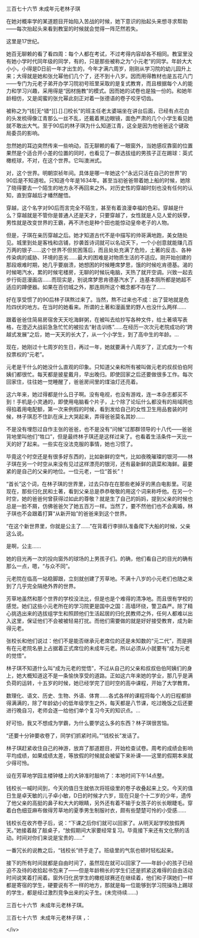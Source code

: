 

三百七十六节 未成年元老林子琪

在她对概率学的某道题目开始陷入苦战的时候，她下意识的抬起头来想寻求帮助――每次抬起头来看到教室的时候就会觉得一阵茫然若失。

这里是17世纪。

她百无聊赖的看了看四周：每个人都在考试，不过考得内容却各不相同。教室里没有她小学时代同年级的同学，有的，只是那些被称之为“小元老”的同学。年龄大大小小，小得是D日前一年才出生的，今年才满六周岁，刚刚从学习院的幼儿园升上来；大得就是她和张允幂他们几个了，还不到十八岁。因而用得教材也是五花八门――专门为元老子弟开办学习院初号班里采取的是复式教育，而且根据每个人的能力和学习兴趣，采用得是“因材施教”的模式。因而她的试卷也是独一份的。和她年龄相仿，又是闺蜜的张允幂此刻正对着一张德语的卷子咬牙切齿。

被称之为“钱[无^错^][].[].[]校长”的班主任老太婆端坐在讲台后面，已经有点花白的头发梳得像江青那么一丝不乱，还戴着黑边眼镜，面色严肃的几个小学生看见她就不敢出大气。至于90后的林子琪为什么知道江青，这全是因为他爸爸这个键政局委员的影响。

忽然她的耳边突然传来一些响动，百无聊赖的看了一眼窗外，当她感叹靠窗的位置果然是个适合开小差的位置的同时，也看见了一群选拔组的男孩子正在踢球：英式橄榄球，不对，在这个世界。它叫澳洲式。

对，这个世界。明朝崇祯年间。具体是哪一年她这个“永远只活在自己的世界”的90后是不知道啦。只知道今年是1634年。甚至当初爸爸带着她上船的时候，她除了晓得要去一个陌生的地方永不再回来之外。对历史性的穿越时刻也没有任何的认知，直到穿越后才幡然醒悟。

穿越，这个名字对90后而言完全不陌生，甚至有着浪漫幸福的色彩。穿越是什么？穿越就是不管你是普通人还是天才，只要穿越了，女性就是人见人爱的妖孽，男性就是改变世界的王霸，再不济也是种个田也能惊动皇帝老子的人物。

但是，子琪在亲历穿越之后。她才知道古代不是中描写的帅哥满地跑，美女随处见。城里到处是客栈和店铺，抄袭首诗词就可以名动天下，一个小创意就能赚几百万两的银子……这个世界不但贫困落后，而且处处充满了危险，土著的反击、各种传染病的威胁、环境的恶劣……最大的困难是对物质生活的不适应。刚开始创建的那段艰难时期，她几乎要崩溃，她想困的时候睡席梦思，饿的时候吃肯德基。渴的时候喝汽水，累的时候宅楼房，无聊的时候玩电脑，天热了就开空调。兴致一起去步行街逛漫画店……而现实是，别说席梦思肯德基汽水了，连基本厕所都是她超不适应的蹲便器。如果在百仞城之外，那连厕所这个概念都不存在了……

好在享受惯了的90后林子琪熬过来了。当然，熬不过来也不成：出了营地就是危险四伏的地方。在当时的她看来。所谓的土著和漫画里的野人也没什么两样……

跟着爸爸住简易房宿舍天天吃海鲜粥，在被叫去给抄写各种文件，给土著填写表格，在澄迈大战前急急忙忙的被拉去“射击训练”……在经历一次次元老院成功的“跨越式发展”之后，她一天天的长大了，从一个小学生，到了高中生的年龄。…

现在，她刚过十七周岁的生日，再过一年，她就要满十八周岁了，正式成为一个有投票权的“元老”。

元老是干什么的她没什么直观的印象。只知道父亲和所有被叫做元老的叔叔伯伯阿姨们都很忙。每天都是披星戴月，早出晚归。即使回家之后还要做很多工作。每次回家住，往往她一觉睡醒了，爸爸房间里的煤油灯还亮着。

这六年来，她过得都是什么日子啊。没有电视，也没有游戏，连一本杂志都买不到！手机是小灵通的，即使用电脑看个片子，上个除了论坛什么都没有的局域网也得掐着用电配额，第一次来例假的时候，看到发给自己的女性卫生用品套装的时候，林子琪忍不住趴在床上大哭起来，弄得爸爸莫名其妙……

不是没有埋怨过自作主张的爸爸，也不是没有“问候”过那群领导的十八代――爸爸背地里叫他们“牲口”，但是最终林子琪还是这样过来了。也看着生活条件一天比一天的好了起来。一些实在没法克服的事情，她也习惯了。

毕竟这个时空还是有很多好东西的，比如新鲜的空气，比如夜晚璀璨的银河――林子琪在另一个时空从来没有见过这样漂亮的银河，还有最新鲜的蔬菜和海鲜。最要紧的是自己的父亲的地位。一位元老，一位“首长”！

“首长”这个词，在林子琪的世界里，过去只存在在那些老掉牙的黑白电影里。可是现在，那些归化民和土著，看到父亲总是恭恭敬敬的用这个词来称呼他。在另一个时空，她的爸爸何曾获得过如此的尊敬？就是生了自己的妈妈，提到父亲的时候也总是一脸不屑，仿佛爸爸欠了她五百万一样。当然了，要不然他们也不会离婚，林子琪也不会跟着打算“从新开始”的爸爸来到这个世界。

“在这个新世界里，你就是公主了……”在背着行李排队准备爬下大船的时候，父亲这么说。

是啊，公主……

她的目光再一次的投向窗外的球场的上男孩子们。的确，他们看自己的目光的确有那么一点，嗯，“与众不同”。

元老院在临高一站稳脚跟，立刻就创建了芳草地。不满十八岁的小元老们也随之来到了几乎完全隔绝外界的世界。

芳草地虽然和那个世界的学校没法比，但是也是个难得的清净地。而且很有学校的感觉。她们这些小元老所在的学习院更是国中之国：高墙环绕，警卫森严。除了精心挑选出来的选拔组学生和照顾他们生活起居的归化民教师之外，任何人都难以出入这里，保证他们不会被被轻易打扰。而他们需要做的就是好好接受教育，成为新得元老。

张校长和他们说过：他们不是能否继承元老席位的还是未知数的“元二代”，而是拥有在元老院名册上占据着正式席位的未成年元老。所以必须从小就要有“成为元老的觉悟”。

林子琪不知道什么叫“成为元老的觉悟”，不过从自己的父亲和叔叔伯伯阿姨们的身上，她大概知道这不是一条愉快享受的道路。正如这六年来她的学业，那几乎是满负荷的运转，十五岁的时候，她已经学完了旧时空的高中课程，开始了大学教育。

数理化、语文、历史、生物、外语、体育……各式各样的课程将每个人的日程都排得满满的，除了年龄幼小的低年级学生之外，每天都是八节课，吃过晚饭之后还要进行晚自习，老师会逐一给他们单个复习今天的知识点。…

好可怕，我又不想成为学霸，为什么要学这么多的东西？林子琪很苦恼。

“还要十分钟要收卷了，同学们抓紧时间。”“钱校长”发话了。

林子琪赶紧收住自己的神游，放弃了那道题目，开始检查试卷。周考的成绩会影响平均成绩，如果成绩太差，等放假的时候就会被留下来补课――这里的假期本来就少得可怜。

设在芳草地学园主楼钟楼上的大钟准时敲响了：本地时间下午14点整。

钱校长一喊时间到，今天的值日生就依次将班级里的卷子收叠起来上交。今天的值日生是卓天敏的儿子卓小敏，D日的时候才六岁，现在只是个十二岁的少年，遗传了他父亲的高挺的鼻子和大大的眼睛，另外还有着不输于女孩子的长长眼睫毛。穿着白色细亚麻布做得芳草地的夏季男生制服衬衣，颇有些楚楚可怜的小受感……

钱校长在收齐卷子后，说：“下课之后你们就可以回家了。从明天起学校放假两天。”她接着敲了敲桌子，“放假期间大家要经常复习。毕竟接下来还有文化祭的活动。时间对你们来说是宝贵的……”

一番冗长的说教之后，“钱校长”终于走了。班级里的气氛也顿时轻松起来。

接下的所有时间就都是自由时间了，虽然现在就可以回家了――年龄小的孩子已经迫不及待的收拾起书包来了――但是年龄稍长的学生们还是抓紧这难得的自由活动时间说笑着打闹着。窗外归化民学生的橄榄球赛还在继续着，他们和子琪她们一样都是寄宿的学生，硬要说有不一样的地方，那就是每一位能够到学习院操场上踢球的学生，都是经过激烈竞争出来的尖子生。(未完待续……)

三百七十六节  未成年元老林子琪。

三百七十六节  未成年元老林子琪 ，：

&lt;/iv&gt;

